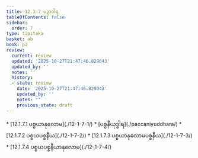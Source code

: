 ```yaml
---
title: 12.1.7 ပဉှာဝါရ
tableOfContents: false
sidebar:
  order: 7
type: tipitaka
basket: ab
book: p2
review:
  current: review
  updated: '2025-10-27T21:47:46.829043'
  updated_by: ''
  notes: ''
  history:
  - state: review
    date: '2025-10-27T21:47:46.829043'
    updated_by: ''
    notes: ''
    previous_state: draft
---
```



<ReviewStatus review={frontmatter.review} showDetails={true} />

<HypothesisAnnotation frontmatter={frontmatter} />

<DynamicBreadcrumb />



<TableOfContents book="p2" section="12.1.7">
* [12.1.7.1 ပစ္စယာနုလောမ](./12-1-7-1/)
* [ပစ္စနီယုဒ္ဓါရ](./paccaniyuddhara/)
* [12.1.7.2 ပစ္စယပစ္စနီယ](./12-1-7-2/)
* [12.1.7.3 ပစ္စယာနုလောမပစ္စနီယ](./12-1-7-3/)
* [12.1.7.4 ပစ္စယပစ္စနီယာနုလောမ](./12-1-7-4/)
</TableOfContents>